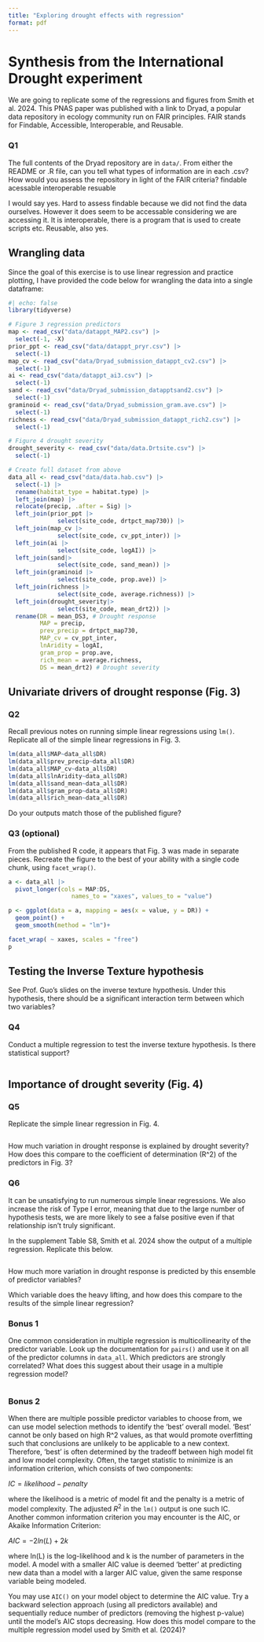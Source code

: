 ```yaml
---
title: "Exploring drought effects with regression"
format: pdf
---
```


# Synthesis from the International Drought experiment

We are going to replicate some of the regressions and figures from Smith et al. 2024. This PNAS paper was published with a link to Dryad, a popular data repository in ecology community run on FAIR principles. FAIR stands for Findable, Accessible, Interoperable, and Reusable. 

### Q1
The full contents of the Dryad repository are in `data/`. From either the README or .R file, can  you tell what types of information are in each .csv? How would you assess the repository in light of the FAIR criteria?
findable acessable interoperable resuable

I would say yes. Hard to assess findable because we did not find the data ourselves. 
However it does seem to be accessable considering we are accessing it.
It is interoperable, there is a program that is used to create scripts etc.
Reusable, also yes. 


## Wrangling data

Since the goal of this exercise is to use linear regression and practice plotting, I have provided the code below for wrangling the data into a single dataframe:

```r
#| echo: false
library(tidyverse)

# Figure 3 regression predictors
map <- read_csv("data/datappt_MAP2.csv") |> 
  select(-1, -X)
prior_ppt <- read_csv("data/datappt_pryr.csv") |> 
  select(-1)
map_cv <- read_csv("data/Dryad_submission_datappt_cv2.csv") |> 
  select(-1)
ai <- read_csv("data/datappt_ai3.csv") |> 
  select(-1)
sand <- read_csv("data/Dryad_submission_datapptsand2.csv") |> 
  select(-1)
graminoid <- read_csv("data/Dryad_submission_gram.ave.csv") |> 
  select(-1)
richness <- read_csv("data/Dryad_submission_datappt_rich2.csv") |> 
  select(-1)

# Figure 4 drought severity
drought_severity <- read_csv("data/data.Drtsite.csv") |> 
  select(-1)

# Create full dataset from above
data_all <- read_csv("data/data.hab.csv") |> 
  select(-1) |> 
  rename(habitat_type = habitat.type) |> 
  left_join(map) |> 
  relocate(precip, .after = Sig) |> 
  left_join(prior_ppt |> 
              select(site_code, drtpct_map730)) |> 
  left_join(map_cv |> 
              select(site_code, cv_ppt_inter)) |> 
  left_join(ai |> 
              select(site_code, logAI)) |> 
  left_join(sand|> 
              select(site_code, sand_mean)) |> 
  left_join(graminoid |> 
              select(site_code, prop.ave)) |> 
  left_join(richness |> 
              select(site_code, average.richness)) |> 
  left_join(drought_severity|> 
              select(site_code, mean_drt2)) |> 
  rename(DR = mean_DS3, # Drought response
         MAP = precip,
         prev_precip = drtpct_map730,
         MAP_cv = cv_ppt_inter,
         lnAridity = logAI,
         gram_prop = prop.ave,
         rich_mean = average.richness,
         DS = mean_drt2) # Drought severity
```

## Univariate drivers of drought response (Fig. 3)

### Q2
Recall previous notes on running simple linear regressions using `lm()`. Replicate all of the simple linear regressions in Fig. 3. 
 
```r
lm(data_all$MAP~data_all$DR)
lm(data_all$prev_precip~data_all$DR)
lm(data_all$MAP_cv~data_all$DR)
lm(data_all$lnAridity~data_all$DR)
lm(data_all$sand_mean~data_all$DR)
lm(data_all$gram_prop~data_all$DR)
lm(data_all$rich_mean~data_all$DR)
```

Do your outputs match those of the published figure?

### Q3 (optional)
From the published R code, it appears that Fig. 3 was made in separate pieces. Recreate the figure to the best of your ability with a single code chunk, using `facet_wrap()`. 
 
```r
 
a <- data_all |> 
  pivot_longer(cols = MAP:DS,
                  names_to = "xaxes", values_to = "value")

p <- ggplot(data = a, mapping = aes(x = value, y = DR)) + 
  geom_point() +
  geom_smooth(method = "lm")+

facet_wrap( ~ xaxes, scales = "free")
p
```

## Testing the Inverse Texture hypothesis
See Prof. Guo's slides on the inverse texture hypothesis. Under this hypothesis, there should be a significant interaction term between which two variables?


### Q4
Conduct a multiple regression to test the inverse texture hypothesis. Is there statistical support?

```r

```

## Importance of drought severity (Fig. 4)

### Q5
Replicate the simple linear regression in Fig. 4. 

```r

```

How much variation in drought response is explained by drought severity? How does this compare to the coefficient of determination (R^2) of the predictors in Fig. 3?

### Q6
It can be unsatisfying to run numerous simple linear regressions. We also increase the risk of Type I error, meaning that due to the large number of hypothesis tests, we are more likely to see a false positive even if that relationship isn't truly significant. 

In the supplement Table S8, Smith et al. 2024 show the output of a multiple regression. Replicate this below. 

```r

```

How much more variation in drought response is predicted by this ensemble of predictor variables? 

Which variable does the heavy lifting, and how does this compare to the results of the simple linear regression?


### Bonus 1
One common consideration in multiple regression is multicollinearity of the predictor variable. Look up the documentation for `pairs()` and use it on all of the predictor columns in `data_all`. Which predictors are strongly correlated? What does this suggest about their usage in a multiple regression model?

```r

```


### Bonus 2
When there are multiple possible predictor variables to choose from, we can use model selection methods to identify the 'best' overall model. 'Best' cannot be only based on high R^2 values, as that would promote overfitting such that conclusions are unlikely to be applicable to a new context. Therefore, 'best' is often determined by the tradeoff between high model fit and low model complexity. Often, the target statistic to minimize is an information criterion, which consists of two components:

$IC = likelihood - penalty$ 

where the likelihood is a metric of model fit and the penalty is a metric of model complexity. The adjusted $R^2$ in the `lm()` output is one such IC. Another common information criterion you may encounter is the AIC, or Akaike Information Criterion:

$AIC = -2ln(L) + 2k$

where ln(L) is the log-likelihood and k is the number of parameters in the model. A model with a smaller AIC value is deemed 'better' at predicting new data than a model with a larger AIC value, given the same response variable being modeled. 

You may use `AIC()` on your model object to determine the AIC value. Try a backward selection approach (using all predictors available) and sequentially reduce number of predictors (removing the highest p-value) until the model's AIC stops decreasing. How does this model compare to the multiple regression model used by Smith et al. (2024)?

```r

```


